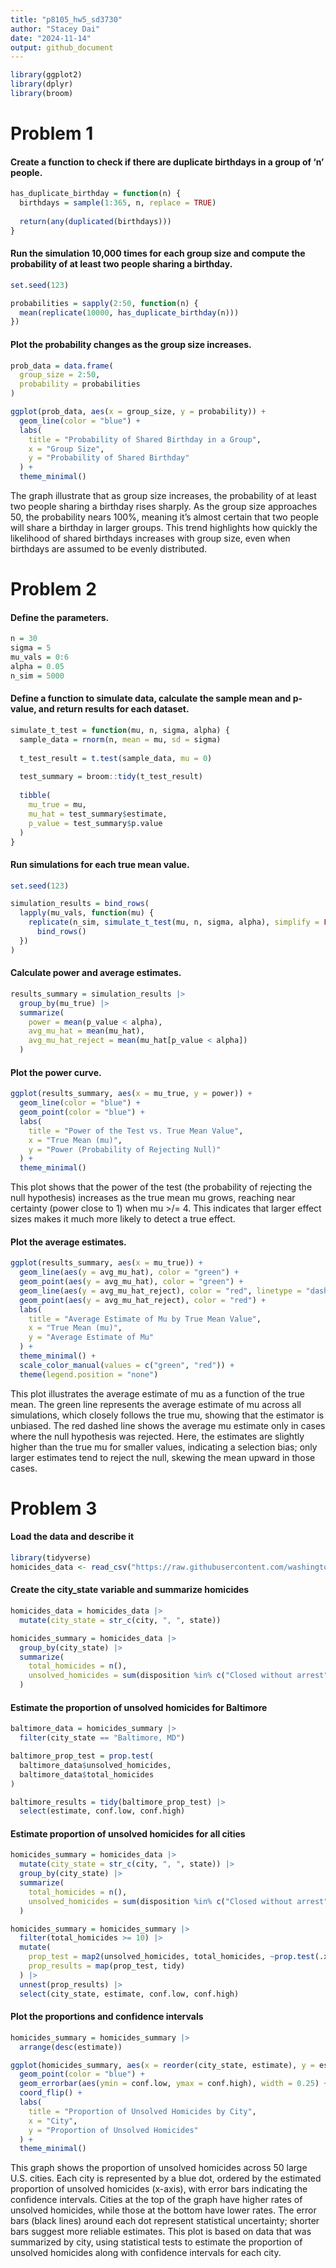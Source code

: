 ```yaml
---
title: "p8105_hw5_sd3730"
author: "Stacey Dai"
date: "2024-11-14"
output: github_document
---
```


```r
library(ggplot2)
library(dplyr)
library(broom)
```

# Problem 1

#### Create a function to check if there are duplicate birthdays in a group of 'n' people.
```r
has_duplicate_birthday = function(n) {
  birthdays = sample(1:365, n, replace = TRUE)
  
  return(any(duplicated(birthdays)))
}
```

#### Run the simulation 10,000 times for each group size and compute the probability of at least two people sharing a birthday.
```r
set.seed(123)

probabilities = sapply(2:50, function(n) {
  mean(replicate(10000, has_duplicate_birthday(n)))
})
```

#### Plot the probability changes as the group size increases.
```r
prob_data = data.frame(
  group_size = 2:50, 
  probability = probabilities
)

ggplot(prob_data, aes(x = group_size, y = probability)) +
  geom_line(color = "blue") +
  labs(
    title = "Probability of Shared Birthday in a Group",
    x = "Group Size",
    y = "Probability of Shared Birthday"
  ) +
  theme_minimal()
```
The graph illustrate that as group size increases, the probability of at least two people sharing a birthday rises sharply. As the group size approaches 50, the probability nears 100%, meaning it's almost certain that two people will share a birthday in larger groups. This trend highlights how quickly the likelihood of shared birthdays increases with group size, even when birthdays are assumed to be evenly distributed.

# Problem 2

#### Define the parameters.
```r
n = 30
sigma = 5
mu_vals = 0:6
alpha = 0.05
n_sim = 5000
```

#### Define a function to simulate data, calculate the sample mean and p-value, and return results for each dataset.
```r
simulate_t_test = function(mu, n, sigma, alpha) {
  sample_data = rnorm(n, mean = mu, sd = sigma)
  
  t_test_result = t.test(sample_data, mu = 0)
  
  test_summary = broom::tidy(t_test_result)
  
  tibble(
    mu_true = mu,
    mu_hat = test_summary$estimate,
    p_value = test_summary$p.value
  )
}
```

#### Run simulations for each true mean value.
```r
set.seed(123)

simulation_results = bind_rows(
  lapply(mu_vals, function(mu) {
    replicate(n_sim, simulate_t_test(mu, n, sigma, alpha), simplify = FALSE) |>
      bind_rows()
  })
)
```

#### Calculate power and average estimates.
```r
results_summary = simulation_results |>
  group_by(mu_true) |>
  summarize(
    power = mean(p_value < alpha),
    avg_mu_hat = mean(mu_hat),
    avg_mu_hat_reject = mean(mu_hat[p_value < alpha])
  )
```

#### Plot the power curve.
```r
ggplot(results_summary, aes(x = mu_true, y = power)) +
  geom_line(color = "blue") +
  geom_point(color = "blue") +
  labs(
    title = "Power of the Test vs. True Mean Value",
    x = "True Mean (mu)",
    y = "Power (Probability of Rejecting Null)"
  ) +
  theme_minimal()
```
This plot shows that the power of the test (the probability of rejecting the null hypothesis) increases as the true mean mu grows, reaching near certainty (power close to 1) when mu >/= 4. This indicates that larger effect sizes makes it much more likely to detect a true effect.


#### Plot the average estimates.
```r
ggplot(results_summary, aes(x = mu_true)) +
  geom_line(aes(y = avg_mu_hat), color = "green") +
  geom_point(aes(y = avg_mu_hat), color = "green") +
  geom_line(aes(y = avg_mu_hat_reject), color = "red", linetype = "dashed") +
  geom_point(aes(y = avg_mu_hat_reject), color = "red") +
  labs(
    title = "Average Estimate of Mu by True Mean Value",
    x = "True Mean (mu)",
    y = "Average Estimate of Mu"
  ) +
  theme_minimal() +
  scale_color_manual(values = c("green", "red")) +
  theme(legend.position = "none")
```
This plot illustrates the average estimate of mu as a function of the true mean. The green line represents the average estimate of mu across all simulations, which closely follows the true mu, showing that the estimator is unbiased. The red dashed line shows the average mu estimate only in cases where the null hypothesis was rejected. Here, the estimates are slightly higher than the true mu for smaller values, indicating a selection bias; only larger estimates tend to reject the null, skewing the mean upward in those cases.

# Problem 3

#### Load the data and describe it
```r
library(tidyverse)
homicides_data <- read_csv("https://raw.githubusercontent.com/washingtonpost/data-homicides/master/homicide-data.csv")
```

#### Create the city_state variable and summarize homicides
```r
homicides_data = homicides_data |>
  mutate(city_state = str_c(city, ", ", state))

homicides_summary = homicides_data |>
  group_by(city_state) |>
  summarize(
    total_homicides = n(),
    unsolved_homicides = sum(disposition %in% c("Closed without arrest", "Open/No arrest"))
  )
```

#### Estimate the proportion of unsolved homicides for Baltimore
```r
baltimore_data = homicides_summary |>
  filter(city_state == "Baltimore, MD")

baltimore_prop_test = prop.test(
  baltimore_data$unsolved_homicides,
  baltimore_data$total_homicides
)

baltimore_results = tidy(baltimore_prop_test) |>
  select(estimate, conf.low, conf.high)
```

#### Estimate proportion of unsolved homicides for all cities
```r
homicides_summary = homicides_data |>
  mutate(city_state = str_c(city, ", ", state)) |>
  group_by(city_state) |>
  summarize(
    total_homicides = n(),
    unsolved_homicides = sum(disposition %in% c("Closed without arrest", "Open/No arrest"))
  )

homicides_summary = homicides_summary |>
  filter(total_homicides >= 10) |>
  mutate(
    prop_test = map2(unsolved_homicides, total_homicides, ~prop.test(.x, .y)),
    prop_results = map(prop_test, tidy)
  ) |>
  unnest(prop_results) |>
  select(city_state, estimate, conf.low, conf.high)
```

#### Plot the proportions and confidence intervals
```r
homicides_summary = homicides_summary |>
  arrange(desc(estimate))

ggplot(homicides_summary, aes(x = reorder(city_state, estimate), y = estimate)) +
  geom_point(color = "blue") +
  geom_errorbar(aes(ymin = conf.low, ymax = conf.high), width = 0.25) +
  coord_flip() +
  labs(
    title = "Proportion of Unsolved Homicides by City",
    x = "City",
    y = "Proportion of Unsolved Homicides"
  ) +
  theme_minimal()
```
This graph shows the proportion of unsolved homicides across 50 large U.S. cities. Each city is represented by a blue dot, ordered by the estimated proportion of unsolved homicides (x-axis), with error bars indicating the confidence intervals. Cities at the top of the graph have higher rates of unsolved homicides, while those at the bottom have lower rates. The error bars (black lines) around each dot represent statistical uncertainty; shorter bars suggest more reliable estimates. This plot is based on data that was summarized by city, using statistical tests to estimate the proportion of unsolved homicides along with confidence intervals for each city.
